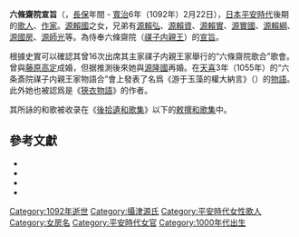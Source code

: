 '''六條齋院宣旨'''（{{jpn|j=六条斎院宣旨|kana=ろくじょうさいいん の せんじ}}，[[長保|長保]]年間 - [[寬治|寬治]]6年（1092年）2月22日），[[日本|日本]][[平安時代|平安時代]]後期的[[歌人|歌人]]、[[作家|作家]]。[[源賴國|源賴國]]之女，兄弟有[[源賴弘|源賴弘]]、[[源賴資|源賴資]]、[[源賴實|源賴實]]、[[源實國|源實國]]、[[源賴綱|源賴綱]]、[[源國房|源國房]]、[[源師光|源師光]]等。為侍奉六條齋院（[[禖子内親王|禖子内親王]]）的[[宣旨|宣旨]]。

根據史實可以確認其曾16次出席其主家禖子内親王家舉行的“六條齋院歌合”歌會。曾與[[藤原高定|藤原高定]]成婚，但据推測後來她與[[源隆國|源隆國]]再婚。在[[天喜|天喜]]3年（1055年）的“六条斎院禖子内親王家物語合”會上發表了名爲《游于玉藻的權大納言》（{{jpn|j=玉藻に遊ぶ権大納言}}）的[[物語|物語]]。此外她也被認爲是《[[狹衣物語|狹衣物語]]》的作者。

其所詠的和歌被收录在《[[後拾遺和歌集|後拾遺和歌集]]》以下的[[敕撰和歌集|敕撰和歌集]]中。
==參考文獻==
*{{lang|ja|萩谷朴「六条斎院宣旨伝記小攷」「国語と国文学」20巻2号、1943年}}
*{{lang|ja|久下裕利（晴康）「狭衣作者六条斎院宣旨略伝考」「古代文化」32巻9号、1990年　『狭衣物語の人物と方法』(新典社研究叢書、1993年所収。}}
*{{lang|ja|小町谷照彦｢六条斎院宣旨論―『狭衣物語』の作者｣石川徹編｢平安時代の作家と作品｣武蔵野書院、1992年所収。}}
*{{lang|ja|久保田淳・平田喜信校注『後拾遺和歌集』 （1994年、岩波書店）}}

{{portal|文學}}
[[Category:1092年逝世|Category:1092年逝世]]
[[Category:攝津源氏|Category:攝津源氏]]
[[Category:平安時代女性歌人|Category:平安時代女性歌人]]
[[Category:女房名|Category:女房名]]

[[Category:平安時代女官|Category:平安時代女官]]
[[Category:1000年代出生|Category:1000年代出生]]